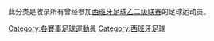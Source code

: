 此分类是收录所有曾经参加[[西班牙足球乙二级联赛|西班牙足球乙二级联赛]]的足球运动员。

[[Category:各賽事足球運動員|Category:各賽事足球運動員]]
[[Category:西班牙足球|Category:西班牙足球]]